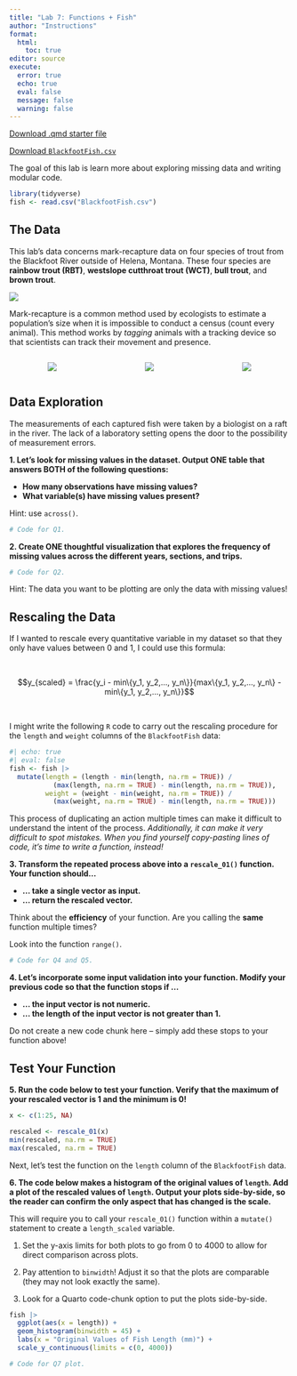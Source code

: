 ```yaml
---
title: "Lab 7: Functions + Fish"
author: "Instructions"
format: 
  html:
    toc: true
editor: source
execute: 
  error: true
  echo: true
  eval: false
  message: false
  warning: false
---
```


[Download .qmd starter file](../../student-versions/labs/lab7-functions.qmd)

[Download `BlackfootFish.csv`](BlackfootFish.csv)

The goal of this lab is learn more about exploring missing data and writing modular code.

```r
library(tidyverse)
fish <- read.csv("BlackfootFish.csv")
```

## The Data

This lab's data concerns mark-recapture data on four species of trout from the Blackfoot River outside of Helena, Montana. These four species are **rainbow trout (RBT)**, **westslope cutthroat trout (WCT)**, **bull trout**, and **brown trout**.

![](https://github.com/earobinson95/stat331-calpoly/blob/master/lab-assignments/lab7/images/blackfoot_river.jpg?raw=true)

Mark-recapture is a common method used by ecologists to estimate a population's size when it is impossible to conduct a census (count every animal). This method works by *tagging* animals with a tracking device so that scientists can track their movement and presence.

<center>

::: columns
::: {.column width="25%"}
![](https://github.com/earobinson95/stat331-calpoly/blob/master/lab-assignments/lab7/images/grizzly.jpg?raw=true)
:::

::: {.column width="25%"}
![](https://github.com/earobinson95/stat331-calpoly/blob/master/lab-assignments/lab7/images/condor.jpg?raw=true)
:::

::: {.column width="25%"}
![](https://github.com/earobinson95/stat331-calpoly/blob/master/lab-assignments/lab7/images/fish.PNG?raw=true)
:::
:::

</center>

## Data Exploration

The measurements of each captured fish were taken by a biologist on a raft in the river. The lack of a laboratory setting opens the door to the possibility of measurement errors.

**1. Let's look for missing values in the dataset. Output ONE table that answers BOTH of the following questions:**

+ **How many observations have missing values?**
+ **What variable(s) have missing values present?**

<!-- add a pivot to the table! -->

::: callout-tip
Hint: use `across()`.
:::

```r
# Code for Q1.
```

**2. Create ONE thoughtful visualization that explores the frequency of missing values across the different years, sections, and trips.**

```r
# Code for Q2.
```

::: callout-tip
Hint: The data you want to be plotting are only the data with missing values!
:::

## Rescaling the Data

If I wanted to rescale every quantitative variable in my dataset so that they only have values between 0 and 1, I could use this formula:

</br>

$$y_{scaled} = \frac{y_i - min\{y_1, y_2,..., y_n\}}{max\{y_1, y_2,..., y_n\} 
- min\{y_1, y_2,..., y_n\}}$$

</br>

I might write the following `R` code to carry out the rescaling procedure for the `length` and `weight` columns of the `BlackfootFish` data:

\vspace{0.25cm}

```r
#| echo: true
#| eval: false
fish <- fish |> 
  mutate(length = (length - min(length, na.rm = TRUE)) / 
           (max(length, na.rm = TRUE) - min(length, na.rm = TRUE)), 
         weight = (weight - min(weight, na.rm = TRUE)) / 
           (max(weight, na.rm = TRUE) - min(length, na.rm = TRUE)))
```

This process of duplicating an action multiple times can make it difficult to understand the intent of the process. *Additionally, it can make it very difficult to spot mistakes. When you find yourself copy-pasting lines of code, it's time to write a function, instead!*

**3. Transform the repeated process above into a `rescale_01()` function. Your function should...**

+ **... take a single vector as input.**
+ **... return the rescaled vector.**

::: callout-tip

Think about the **efficiency** of your function. Are you calling the **same** function multiple times?

Look into the function `range()`.

:::

```r
# Code for Q4 and Q5.
```

**4. Let's incorporate some input validation into your function. Modify your previous code so that the function stops if ...**

+ **... the input vector is not numeric.**
+ **... the length of the input vector is not greater than 1.**

::: callout-important
Do not create a new code chunk here -- simply add these stops to your function above!
:::

## Test Your Function

**5. Run the code below to test your function. Verify that the maximum of your rescaled vector is 1 and the minimum is 0!**

```r
x <- c(1:25, NA)

rescaled <- rescale_01(x)
min(rescaled, na.rm = TRUE)
max(rescaled, na.rm = TRUE)
```

Next, let's test the function on the `length` column of the `BlackfootFish` data.

**6. The code below makes a histogram of the original values of `length`. Add a plot of the rescaled values of `length`. Output your plots side-by-side, so the reader can confirm the only aspect that has changed is the scale.**

::: callout-warning

This will require you to call your `rescale_01()` function within a `mutate()` statement to create a `length_scaled` variable.

:::

::: callout-tip

1. Set the y-axis limits for both plots to go from 0 to 4000 to allow for direct comparison across plots.

2. Pay attention to `binwidth`! Adjust it so that the plots are comparable (they may not look exactly the same).

3. Look for a Quarto code-chunk option to put the plots side-by-side.

:::

```r
fish |>  
  ggplot(aes(x = length)) + 
  geom_histogram(binwidth = 45) +
  labs(x = "Original Values of Fish Length (mm)") +
  scale_y_continuous(limits = c(0, 4000))

# Code for Q7 plot.
```

